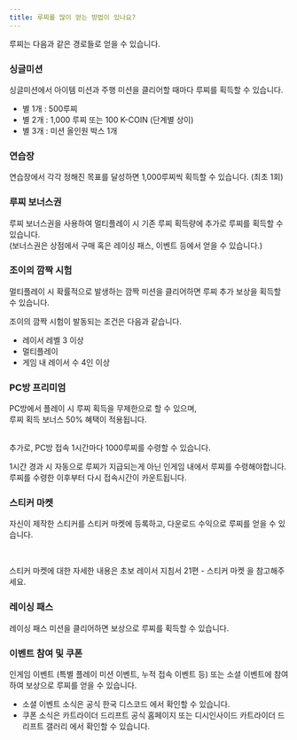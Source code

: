 ```yaml
---
title: 루찌를 많이 얻는 방법이 있나요?
---
```


루찌는 다음과 같은 경로들로 얻을 수 있습니다.

### 싱글미션

싱글미션에서 아이템 미션과 주행 미션을 클리어할 때마다 루찌를 획득할 수 있습니다.

- 별 1개 : 500루찌
- 별 2개 : 1,000 루찌 또는 100 K-COIN (단계별 상이)
- 별 3개 : 미션 올인원 박스 1개

### 연습장

연습장에서 각각 정해진 목표를 달성하면 1,000루찌씩 획득할 수 있습니다. (최초 1회)

### 루찌 보너스권

루찌 보너스권을 사용하여 멀티플레이 시 기존 루찌 획득량에 추가로 루찌를 획득할 수 있습니다.<br/>
(보너스권은 상점에서 구매 혹은 레이싱 패스, 이벤트 등에서 얻을 수 있습니다.)

### 조이의 깜짝 시험

멀티플레이 시 확률적으로 발생하는 깜짝 미션을 클리어하면 루찌 추가 보상을 획득할 수 있습니다.<br/>

조이의 깜짝 시험이 발동되는 조건은 다음과 같습니다.

- 레이서 레벨 3 이상
- 멀티플레이
- 게임 내 레이서 수 4인 이상

### PC방 프리미엄

PC방에서 플레이 시 루찌 획득을 무제한으로 할 수 있으며, <br/>
루찌 획득 보너스 50% 혜택이 적용됩니다.<br/><br/>

추가로, PC방 접속 1시간마다 1000루찌를 수령할 수 있습니다. 

<Bq>1시간 경과 시 자동으로 루찌가 지급되는게 아닌 인게임 내에서 루찌를 수령해야합니다.<br/>
루찌를 수령한 이후부터 다시 접속시간이 카운트됩니다.</Bq>

### 스티커 마켓

자신이 제작한 스티커를 스티커 마켓에 등록하고, 다운로드 수익으로 루찌를 얻을 수 있습니다.

<br/>

스티커 마켓에 대한 자세한 내용은 <Link href="https://kartdrift.nexon.com/kartdrift/ko/news/announcement/view?threadId=2199117" target="_blank">초보 레이서 지침서 21편 - 스티커 마켓</Link> 을 참고해주세요.

### 레이싱 패스

레이싱 패스 미션을 클리어하면 보상으로 루찌를 획득할 수 있습니다.

### 이벤트 참여 및 쿠폰

인게임 이벤트 (특별 플레이 미션 이벤트, 누적 접속 이벤트 등) 또는 소셜 이벤트에 참여하여 보상으로 루찌를 얻을 수 있습니다.

- 소셜 이벤트 소식은 <Link href="https://discord.gg/KartRiderDriftKR" target="_blank">공식 한국 디스코드</Link> 에서 확인할 수 있습니다.
- 쿠폰 소식은 카트라이더 드리프트 공식 홈페이지 또는 <Link href="https://gall.dcinside.com/mgallery/board/view/?id=kartriderdrift&no=177698&page=1" target="_blank">디시인사이드 카트라이더 드리프트 갤러리</Link> 에서 확인할 수 있습니다.